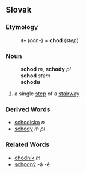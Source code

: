 ==Slovak==
===Etymology===
:'''s-''' (''con-'') + '''chod''' (''step'')
===Noun===
:'''schod''' ''m'', '''schody''' ''pl''
:'''schod''' ''stem''
:'''schodu''' ''{{gensg}}''
# a single [[step]] of a [[stairway]]
===Derived Words===
* [[schodisko]] ''n''
* [[schody#Slovak|schody]] ''m pl''
===Related Words===
* [[chodník#Slovak|chodník]] ''m''
* [[schodný]] -á -é